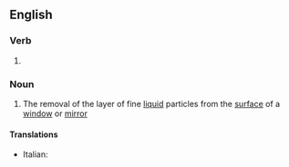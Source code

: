 ==English==

===Verb===
{{head|en|present participle}}

# {{present participle of|demist|lang=en|nocat=1}}

===Noun===
{{en-noun|-}}

# The removal of the layer of fine [[liquid]] particles from the [[surface]] of a [[window]] or [[mirror]]

====Translations====
{{trans-top|removal of fine liquid particles}}
* Italian: {{t|it|disappannamento|m}}
{{trans-mid}}
{{trans-bottom}}